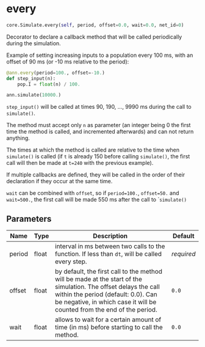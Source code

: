 # every { #ANNarchy.core.Simulate.every }

```python
core.Simulate.every(self, period, offset=0.0, wait=0.0, net_id=0)
```

Decorator to declare a callback method that will be called periodically during the simulation.

Example of setting increasing inputs to a population every 100 ms, with an offset of 90 ms (or -10 ms relative to the period):

```python
@ann.every(period=100., offset=-10.)
def step_input(n):
    pop.I = float(n) / 100.

ann.simulate(10000.)
```

``step_input()`` will be called at times 90, 190, ..., 9990 ms during the call to ``simulate()``.

The method must accept only ``n`` as parameter (an integer being 0 the first time the method is called, and incremented afterwards) and can not return anything.

The times at which the method is called are relative to the time when ``simulate()`` is called (if ``t`` is already 150 before calling ``simulate()``, the first call will then be made at ``t=240`` with the previous example).

If multiple callbacks are defined, they will be called in the order of their declaration if they occur at the same time.

``wait`` can be combined with ``offset``, so if ``period=100.``, ``offset=50.`` and ``wait=500.``, the first call will be made 550 ms after the call to ``simulate()`

## Parameters {.doc-section .doc-section-parameters}

| Name   | Type   | Description                                                                                                                                                                                                                      | Default    |
|--------|--------|----------------------------------------------------------------------------------------------------------------------------------------------------------------------------------------------------------------------------------|------------|
| period | float  | interval in ms between two calls to the function. If less than ``dt``, will be called every step.                                                                                                                                | _required_ |
| offset | float  | by default, the first call to the method will be made at the start of the simulation. The offset delays the call within the period (default: 0.0). Can be negative, in which case it will be counted from the end of the period. | `0.0`      |
| wait   | float  | allows to wait for a certain amount of time (in ms) before starting to call the method.                                                                                                                                          | `0.0`      |